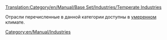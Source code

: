 [[Translation:Category/en/Manual/Base Set/Industries/Temperate Industries]]


Отрасли перечисленные в данной категории доступны в [[ru/Manual/Климат#umerennyi|умеренном]] климате.

[[Category:en/Manual/Industries]]